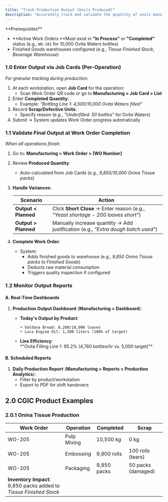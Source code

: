 ```yaml
---
title: "Track Production Output (Units Produced)"
description: "Accurately track and validate the quantity of units manufactured during production runs, enabling real-time inventory updates, performance analysis, and quality control in the CGIC App."
---
```


<Info>
  **Prerequisites**

  - **Active Work Orders **Must exist in **"In Process"** or **"Completed"** status (e.g., `WO-101` for 10,000 Ovita Waters bottles)
  - Finished Goods warehouses configured (e.g., _Tissue Finished Stock_, _Beverage Warehouse_)
</Info>

### **1.0 Enter Output via Job Cards (Per-Operation)**

_For granular tracking during production:_

1. At each workstation, open **Job Card** for the operation:
   - Scan Work Order QR code _or_ go to **Manufacturing \> Job Card \> List**
2. Enter **Completed Quantity**:
   - Example: _"Bottling Line 1: 4,500/10,000 Ovita Waters filled"_
3. Record **Scrap/Defective Units**:
   - Specify reason (e.g., _"Underfilled: 50 bottles"_ for Ovita Waters)
4. Submit → System updates Work Order progress automatically

### **1.1 Validate Final Output at Work Order Completion**

_When all operations finish:_

1. Go to: **Manufacturing \> Work Order \> [WO Number]**
2. Review **Produced Quantity**:
   - Auto-calculated from Job Cards (e.g., _9,850/10,000 Onina Tissue packs_)
3. **Handle Variances**:

   | **Scenario**          | **Action**                                                                         |
   | --------------------- | ---------------------------------------------------------------------------------- |
   | **Output \< Planned** | Click **Short Close** → Enter reason (e.g., _"Yeast shortage - 200 loaves short"_) |
   | **Output \> Planned** | Manually increase quantity → Add justification (e.g., _"Extra dough batch used"_)  |
4. **Complete Work Order**:
   - System:
     - Adds finished goods to warehouse (e.g., _9,850 Onina Tissue packs to Finished Goods_)
     - Deducts raw material consumption
     - Triggers quality inspection if configured

### **1.2 Monitor Output Reports**

#### **A. Real-Time Dashboards**

1. **Production Output Dashboard** (**Manufacturing \> Dashboard**):
   - **Today's Output by Product**:

     ```
     • Valdana Bread: 8,200/10,000 loaves  
     • Luca Engine Oil: 1,500 liters (100% of target)  
     ```
   - **Line Efficiency**:\
     \*"Ovita Filling Line 1: 95.2% (4,760 bottles/hr vs. 5,000 target)"\*

#### **B. Scheduled Reports**

1. **Daily Production Report** (**Manufacturing \> Reports \> Production Analytics**):
   - Filter by product/workstation
   - Export to PDF for shift handovers

## **2.0 CGIC Product Examples**

### **2.0.1 Onina Tissue Production**

| **Work Order**                                                     | **Operation** | **Completed** | **Scrap**          |
| ------------------------------------------------------------------ | ------------- | ------------- | ------------------ |
| WO-205                                                             | Pulp Mixing   | 10,500 kg     | 0 kg               |
| WO-205                                                             | Embossing     | 9,900 rolls   | 100 rolls (tears)  |
| WO-205                                                             | Packaging     | 9,850 packs   | 50 packs (damaged) |
| **Inventory Impact**: 9,850 packs added to _Tissue Finished Stock_ |               |               |                    |